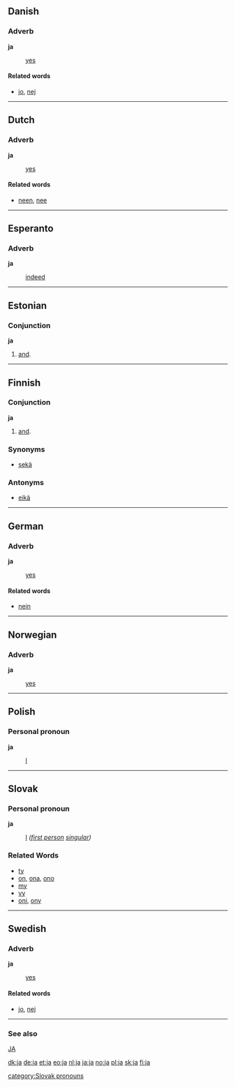 ==Danish==
===Adverb===
'''ja'''

: [[yes]]

====Related words====
* [[jo]], [[nej]]

----
==Dutch==
===Adverb===
'''ja'''

: [[yes]]

====Related words====
* [[neen]], [[nee]]

----
==Esperanto==
===Adverb===
'''ja'''

: [[indeed]]

----
==Estonian==
===Conjunction===
'''ja'''

# [[and]].

----
==Finnish==
===Conjunction===
'''ja'''

# [[and]].

===Synonyms===
*[[sekä]]

===Antonyms===
*[[eikä]]

----
==German==
===Adverb===
'''ja'''

: [[yes]]

====Related words====
* [[nein]]

----
==Norwegian==
===Adverb===
'''ja'''

: [[yes]]

----
==Polish==
===Personal pronoun===
'''ja'''

: [[I]]

----
==Slovak==
===Personal pronoun===
'''ja'''

: [[I]] ''([[first person]] [[singular]])''
===Related Words===
* [[ty]]
* [[on]], [[ona]], [[ono]]
* [[my]]
* [[vy]]
* [[oni]], [[ony]]
----
==Swedish==
===Adverb===
'''ja'''

: [[yes]]

====Related words====
* [[jo]], [[nej]]

----
===See also===

[[JA]]

[[dk:ja]]
[[de:ja]]
[[et:ja]]
[[eo:ja]]
[[nl:ja]]
[[ja:ja]]
[[no:ja]]
[[pl:ja]]
[[sk:ja]]
[[fi:ja]]

[[category:Slovak pronouns]]